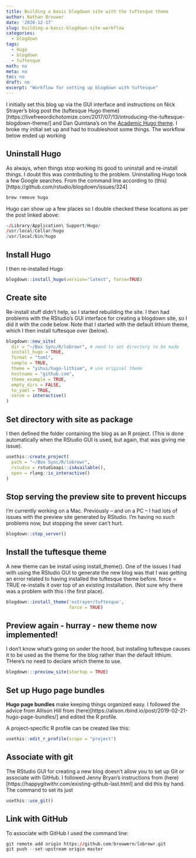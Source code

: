 ```yaml
---
title: Building a basic blogdown site with the tuftesque theme
author: Nathan Brouwer
date: '2020-12-17'
slug: building-a-basic-blogdown-site-workflow
categories:
  - blogdown
tags:
  - Hugo
  - blogdown
  - tuftesque
math: no
meta: no
toc: no
draft: no
excerpt: "Workflow for setting up blogdown with tuftesque"
---
```



<!--more-->


I initially set this blog up via the GUI interface and instructions on Nick Strayer's blog post the (tuftesque Hugo theme)[https://livefreeordichotomize.com/2017/07/13/introducing-the-tuftesque-blogdown-theme/] and Dan Quintana's on the [Academic Hugo theme ](https://www.dsquintana.blog/free-website-in-r-easy/).  I broke my initial set up and had to troubleshoot some things. The workflow below ended up working


## Uninstall Hugo

As always, when things stop working its good to uninstall and re-install things.  I doubt this was contributing to the problem.  Uninstalling Hugo took a few Google searches.  From the command line according to (this)[https://github.com/rstudio/blogdown/issues/324]

```r
brew remove hugo
```

Hugo can show up a few places so I double checked these locations as per the post linked above:
```r
~/Library/Application\ Support/Hugo/
/usr/local/Cellar/hugo
/usr/local/bin/hugo 
```

## Install Hugo

I then re-installed Hugo

```r
blogdown::install_hugo(version="latest", force=TRUE)
```




## Create site

Re-install stuff didn't help, so I started rebuilding the site.  I then had problems with the RStudio's GUI interface for creating a blogdown site, so I did it with the code below.  Note that I started with the default lithium theme, which I then install tuftesque over (below).
```r
blogdown::new_site(
  dir = "~/Box Sync/R/lobrowr", # need to set directory to be made
  install_hugo = TRUE,
  format = "toml",
  sample = TRUE,
  theme = "yihui/hugo-lithium", # use original theme
  hostname = "github.com",
  theme_example = TRUE,
  empty_dirs = FALSE,
  to_yaml = TRUE,
  serve = interactive()
)
```


## Set directory with site as package

I then defined the folder containing the blog as an R project.  (This is done automatically when the RStudio GUI is used, but again, that was giving me issue).

```r
usethis::create_project(
  path = "~/Box Sync/R/lobrowr",
  rstudio = rstudioapi::isAvailable(),
  open = rlang::is_interactive()
)

```

## Stop serving the preview site to prevent hiccups 

I'm currently working on a Mac.  Previously -- and on a PC -- I had lots of issues with the preview site generated by RStudio.  I'm having no such problems now, but stopping the sever can't hurt.

```r
blogdown::stop_server()
```




## Install the tuftesque theme

A new theme can be install using install_theme().  One of the issues I had with using the RStudio GUI to generate the new blog was that I was getting an error related to having installed the tuftesque theme before.  force = TRUE re-installs it over top of an existing installation. (Not sure why there was a problem with this i the first place).

```r
blogdown::install_theme('nstrayer/tuftesque',
                        force = TRUE)
```


## Preview again - hurray -  new theme now implemented!

I don't know what's going on under the hood, but installing tuftesque causes it to be used as the theme for the blog rather than the default lithium.  THere's no need to declare which theme to use.

```r
blogdown:::preview_site(startup = TRUE)
```



## Set up Hugo page bundles

**Hugo page bundles** make keeping things organized easy.  I followed the advice from Allison Hill from (here)[https://alison.rbind.io/post/2019-02-21-hugo-page-bundles/] and edited the R profile.

A project-specific R profile can be created like this:
```r
usethis::edit_r_profile(scope = "project")
```



## Associate with git

The RStudio GUI for creating a new blog doesn't allow you to set up Git or associate with GitHub.  I followed Jenny Bryan's instructions from (here)[https://happygitwithr.com/existing-github-last.html] and did this by hand.  The command to set its just

```r
usethis::use_git()
```


## Link with GitHub

To associate with GitHub I used the command line:

```r
git remote add origin https://github.com/brouwern/lobrowr.git
git push --set-upstream origin master
```







